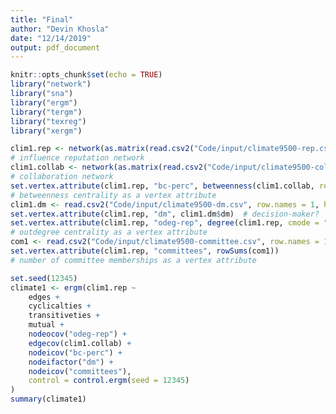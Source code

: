 ```yaml
---
title: "Final"
author: "Devin Khosla"
date: "12/14/2019"
output: pdf_document
---
```


```r
knitr::opts_chunk$set(echo = TRUE)
library("network")
library("sna")
library("ergm")
library("tergm")
library("texreg")
library("xergm")
```

```r
clim1.rep <- network(as.matrix(read.csv2("Code/input/climate9500-rep.csv", row.names = 1, header = TRUE)))
# influence reputation network
clim1.collab <- network(as.matrix(read.csv2("Code/input/climate9500-collab.csv", row.names = 1, header = TRUE)))  
# collaboration network
set.vertex.attribute(clim1.rep, "bc-perc", betweenness(clim1.collab, rescale = TRUE))  
# betweenness centrality as a vertex attribute
clim1.dm <- read.csv2("Code/input/climate9500-dm.csv", row.names = 1, header = TRUE)
set.vertex.attribute(clim1.rep, "dm", clim1.dm$dm)  # decision-maker?
set.vertex.attribute(clim1.rep, "odeg-rep", degree(clim1.rep, cmode = "outdegree"))  
# outdegree centrality as a vertex attribute
com1 <- read.csv2("Code/input/climate9500-committee.csv", row.names = 1, header = TRUE)
set.vertex.attribute(clim1.rep, "committees", rowSums(com1))
# number of committee memberships as a vertex attribute
```

```r
set.seed(12345)
climate1 <- ergm(clim1.rep ~ 
    edges + 
    cyclicalties + 
    transitiveties + 
    mutual + 
    nodeocov("odeg-rep") + 
    edgecov(clim1.collab) + 
    nodeicov("bc-perc") + 
    nodeifactor("dm") + 
    nodeicov("committees"), 
    control = control.ergm(seed = 12345)
) 
summary(climate1)
```











